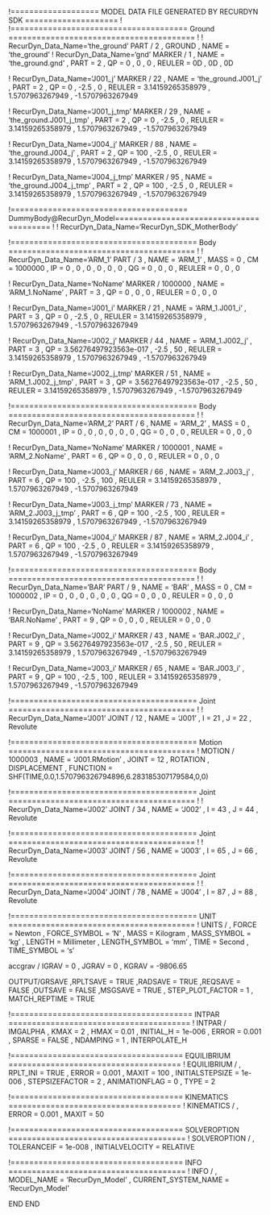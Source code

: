﻿!=================== MODEL DATA FILE GENERATED BY RECURDYN SDK ====================
!
!====================================== Ground ========================================
!
!                         RecurDyn_Data_Name='the_ground'
PART / 2 , GROUND
, NAME = 'the_ground'
!                         RecurDyn_Data_Name='gnd'
MARKER / 1
, NAME = 'the_ground.gnd'
, PART = 2
, QP = 0 , 0 , 0
, REULER = 0D , 0D , 0D
 
 


!                         RecurDyn_Data_Name='J001_j'
MARKER / 22
, NAME = 'the_ground.J001_j'
, PART = 2
, QP = 0 , -2.5 , 0
, REULER = 3.14159265358979 , 1.5707963267949 , -1.5707963267949
 
 
!                         RecurDyn_Data_Name='J001_j_tmp'
MARKER / 29
, NAME = 'the_ground.J001_j_tmp'
, PART = 2
, QP = 0 , -2.5 , 0
, REULER = 3.14159265358979 , 1.5707963267949 , -1.5707963267949
 
 
!                         RecurDyn_Data_Name='J004_j'
MARKER / 88
, NAME = 'the_ground.J004_j'
, PART = 2
, QP = 100 , -2.5 , 0
, REULER = 3.14159265358979 , 1.5707963267949 , -1.5707963267949
 
 
!                         RecurDyn_Data_Name='J004_j_tmp'
MARKER / 95
, NAME = 'the_ground.J004_j_tmp'
, PART = 2
, QP = 100 , -2.5 , 0
, REULER = 3.14159265358979 , 1.5707963267949 , -1.5707963267949
 
 
!====================================== DummyBody@RecurDyn_Model========================================
!
!                         RecurDyn_Data_Name='RecurDyn_SDK_MotherBody'


!======================================== Body ========================================
!
!                         RecurDyn_Data_Name='ARM_1'
PART / 3
, NAME = 'ARM_1'
, MASS = 0
, CM = 1000000
, IP = 0 , 0 , 0
, 0 , 0 , 0
, QG = 0 , 0 , 0
, REULER = 0 , 0 , 0
 
 
!                         RecurDyn_Data_Name='NoName'
MARKER / 1000000
, NAME = 'ARM_1.NoName'
, PART = 3
, QP = 0 , 0 , 0
, REULER = 0 , 0 , 0
 
 
!                         RecurDyn_Data_Name='J001_i'
MARKER / 21
, NAME = 'ARM_1.J001_i'
, PART = 3
, QP = 0 , -2.5 , 0
, REULER = 3.14159265358979 , 1.5707963267949 , -1.5707963267949
 
 
!                         RecurDyn_Data_Name='J002_j'
MARKER / 44
, NAME = 'ARM_1.J002_j'
, PART = 3
, QP = 3.56276497923563e-017 , -2.5 , 50
, REULER = 3.14159265358979 , 1.5707963267949 , -1.5707963267949
 
 
!                         RecurDyn_Data_Name='J002_j_tmp'
MARKER / 51
, NAME = 'ARM_1.J002_j_tmp'
, PART = 3
, QP = 3.56276497923563e-017 , -2.5 , 50
, REULER = 3.14159265358979 , 1.5707963267949 , -1.5707963267949
 
 
!======================================== Body ========================================
!
!                         RecurDyn_Data_Name='ARM_2'
PART / 6
, NAME = 'ARM_2'
, MASS = 0
, CM = 1000001
, IP = 0 , 0 , 0
, 0 , 0 , 0
, QG = 0 , 0 , 0
, REULER = 0 , 0 , 0
 
 
!                         RecurDyn_Data_Name='NoName'
MARKER / 1000001
, NAME = 'ARM_2.NoName'
, PART = 6
, QP = 0 , 0 , 0
, REULER = 0 , 0 , 0
 
 
!                         RecurDyn_Data_Name='J003_j'
MARKER / 66
, NAME = 'ARM_2.J003_j'
, PART = 6
, QP = 100 , -2.5 , 100
, REULER = 3.14159265358979 , 1.5707963267949 , -1.5707963267949
 
 
!                         RecurDyn_Data_Name='J003_j_tmp'
MARKER / 73
, NAME = 'ARM_2.J003_j_tmp'
, PART = 6
, QP = 100 , -2.5 , 100
, REULER = 3.14159265358979 , 1.5707963267949 , -1.5707963267949
 
 
!                         RecurDyn_Data_Name='J004_i'
MARKER / 87
, NAME = 'ARM_2.J004_i'
, PART = 6
, QP = 100 , -2.5 , 0
, REULER = 3.14159265358979 , 1.5707963267949 , -1.5707963267949
 
 
!======================================== Body ========================================
!
!                         RecurDyn_Data_Name='BAR'
PART / 9
, NAME = 'BAR'
, MASS = 0
, CM = 1000002
, IP = 0 , 0 , 0
, 0 , 0 , 0
, QG = 0 , 0 , 0
, REULER = 0 , 0 , 0
 
 
!                         RecurDyn_Data_Name='NoName'
MARKER / 1000002
, NAME = 'BAR.NoName'
, PART = 9
, QP = 0 , 0 , 0
, REULER = 0 , 0 , 0
 
 
!                         RecurDyn_Data_Name='J002_i'
MARKER / 43
, NAME = 'BAR.J002_i'
, PART = 9
, QP = 3.56276497923563e-017 , -2.5 , 50
, REULER = 3.14159265358979 , 1.5707963267949 , -1.5707963267949
 
 
!                         RecurDyn_Data_Name='J003_i'
MARKER / 65
, NAME = 'BAR.J003_i'
, PART = 9
, QP = 100 , -2.5 , 100
, REULER = 3.14159265358979 , 1.5707963267949 , -1.5707963267949
 
 
!======================================== Joint ========================================
!
!                         RecurDyn_Data_Name='J001'
JOINT / 12
, NAME = 'J001'
, I = 21
, J = 22
, Revolute
 
 
!======================================== Motion ========================================
!
MOTION / 1000003
, NAME = 'J001.RMotion'
, JOINT = 12
, ROTATION 
, DISPLACEMENT 
, FUNCTION = SHF(TIME,0.0,1.570796326794896,6.283185307179584,0,0)\
 
 
!======================================== Joint ========================================
!
!                         RecurDyn_Data_Name='J002'
JOINT / 34
, NAME = 'J002'
, I = 43
, J = 44
, Revolute
 
 
!======================================== Joint ========================================
!
!                         RecurDyn_Data_Name='J003'
JOINT / 56
, NAME = 'J003'
, I = 65
, J = 66
, Revolute
 
 
!======================================== Joint ========================================
!
!                         RecurDyn_Data_Name='J004'
JOINT / 78
, NAME = 'J004'
, I = 87
, J = 88
, Revolute
 
 
!======================================== UNIT ========================================
!
UNITS / 
, FORCE = Newton
, FORCE_SYMBOL = 'N'
, MASS = Kilogram
, MASS_SYMBOL = 'kg'
, LENGTH = Millimeter
, LENGTH_SYMBOL = 'mm'
, TIME = Second
, TIME_SYMBOL = 's'


accgrav /  IGRAV = 0
, JGRAV = 0
, KGRAV = -9806.65


OUTPUT/GRSAVE
,RPLTSAVE = TRUE
,RADSAVE = TRUE
,REQSAVE = FALSE
,OUTSAVE = FALSE
,MSGSAVE = TRUE
, STEP_PLOT_FACTOR = 1
, MATCH_REPTIME = TRUE


!======================================= INTPAR =======================================
!
INTPAR / IMGALPHA
, KMAX = 2
, HMAX = 0.01
, INITIAL_H = 1e-006
, ERROR = 0.001
, SPARSE = FALSE
, NDAMPING = 1
, INTERPOLATE_H


!===================================== EQUILIBRIUM =====================================
!
EQUILIBRIUM /
, RPLT_INI = TRUE
, ERROR = 0.001
, MAXIT = 100
, INITIALSTEPSIZE = 1e-006
, STEPSIZEFACTOR = 2
, ANIMATIONFLAG = 0
, TYPE = 2


!===================================== KINEMATICS =====================================
!
KINEMATICS /
, ERROR = 0.001
, MAXIT = 50




!===================================== SOLVEROPTION ======================================
!
SOLVEROPTION /
, TOLERANCEIF  = 1e-008
, INITIALVELOCITY  = RELATIVE


!===================================== INFO ======================================
!
INFO /
, MODEL_NAME = 'RecurDyn_Model'
, CURRENT_SYSTEM_NAME = 'RecurDyn_Model'


END
END
